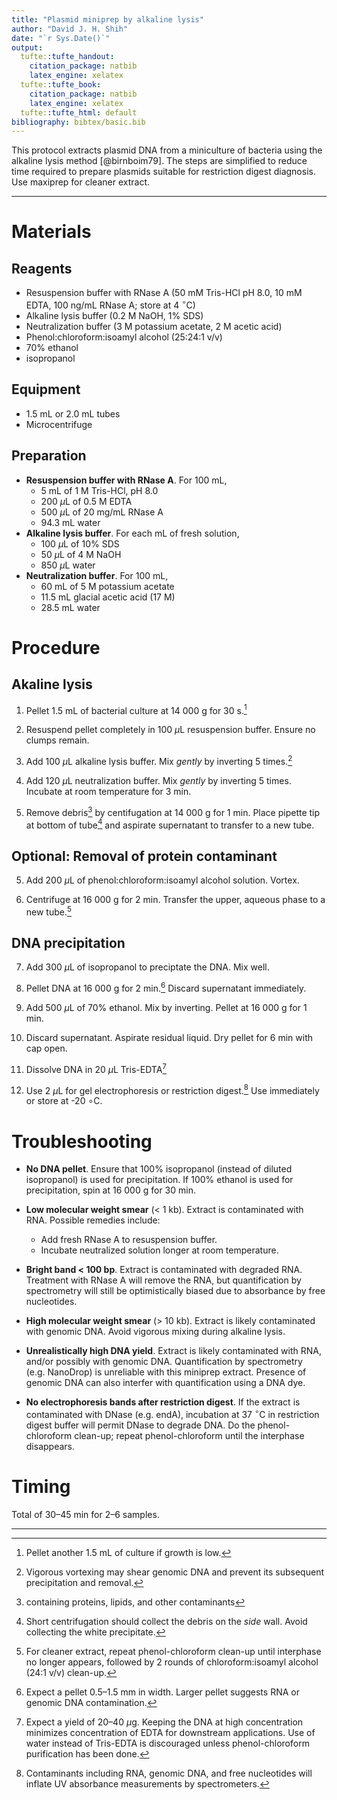 ```yaml
---
title: "Plasmid miniprep by alkaline lysis"
author: "David J. H. Shih"
date: "`r Sys.Date()`"
output:
  tufte::tufte_handout:
    citation_package: natbib
    latex_engine: xelatex
  tufte::tufte_book:
    citation_package: natbib
    latex_engine: xelatex
  tufte::tufte_html: default
bibliography: bibtex/basic.bib
---
```


This protocol extracts plasmid DNA from a miniculture of bacteria using
the alkaline lysis method [@birnboim79]. The steps are simplified to reduce
time required to prepare plasmids suitable for restriction digest diagnosis.
Use maxiprep for cleaner extract.

----

# Materials

## Reagents
- Resuspension buffer with RNase A (50 mM Tris-HCl pH 8.0, 10 mM EDTA, 
100 ng/mL RNase A; store at 4 $^\circ$C)
- Alkaline lysis buffer (0.2 M NaOH, 1% SDS)
- Neutralization buffer (3 M potassium acetate, 2 M acetic acid)
- Phenol:chloroform:isoamyl alcohol (25:24:1 v/v)
- 70% ethanol
- isopropanol

## Equipment
- 1.5 mL or 2.0 mL tubes
- Microcentrifuge

## Preparation

- **Resuspension buffer with RNase A**. For 100 mL,
    - 5 mL of 1 M Tris-HCl, pH 8.0
    - 200 $\mu$L of 0.5 M EDTA
    - 500 $\mu$L of 20 mg/mL RNase A
    - 94.3 mL water

- **Alkaline lysis buffer**. For each mL of fresh solution,
    - 100 $\mu$L of 10% SDS
    - 50 $\mu$L of 4 M NaOH
    - 850 $\mu$L water

- **Neutralization buffer**. For 100 mL,
    - 60 mL of 5 M potassium acetate
    - 11.5 mL glacial acetic acid (17 M)
    - 28.5 mL water

\newpage

# Procedure

## Akaline lysis

1. Pellet 1.5 mL of bacterial culture at 14 000 g for 30 s.^[Pellet another
1.5 mL of culture if growth is low.]

2. Resuspend pellet completely in 100 $\mu$L resuspension buffer. Ensure
no clumps remain.

3. Add 100 $\mu$L alkaline lysis buffer. Mix *gently* by inverting 5 
times.^[Vigorous vortexing may shear genomic DNA and prevent its subsequent
precipitation and removal.]

2. Add 120 $\mu$L neutralization buffer. Mix *gently* by inverting 5 times.
Incubate at room temperature for 3 min.

3. Remove debris^[containing proteins, lipids, and other contaminants] by 
centifugation at 14 000 g for 1 min.
Place pipette tip at bottom of tube^[Short centrifugation should collect the 
debris on the *side* wall. Avoid collecting the white precipitate.]
and aspirate supernatant to transfer to a new tube.

## Optional: Removal of protein contaminant

5. Add 200 $\mu$L of phenol:chloroform:isoamyl alcohol solution. Vortex.

6. Centrifuge at 16 000 g for 2 min. Transfer the upper, aqueous phase to a new
tube.^[For cleaner extract, repeat phenol-chloroform clean-up until interphase 
no longer appears, followed by 2 rounds of chloroform:isoamyl alcohol (24:1 v/v) 
clean-up.]

## DNA precipitation

7. Add 300 $\mu$L of isopropanol to preciptate the DNA. Mix well.

8. Pellet DNA at 16 000 g for 2 min.^[Expect a pellet 0.5--1.5 mm in width.
Larger pellet suggests RNA or genomic DNA contamination.]
Discard supernatant immediately.

9. Add 500 $\mu$L of 70% ethanol. Mix by inverting.
Pellet at 16 000 g for 1 min.

10. Discard supernatant. Aspirate residual liquid. Dry pellet for 6 min with
cap open.

11. Dissolve DNA in 20 $\mu$L Tris-EDTA^[Expect a yield of 20--40 $\mu$g.
Keeping the DNA at high concentration minimizes concentration of EDTA for 
downstream applications. Use of water instead of Tris-EDTA is discouraged 
unless phenol-chloroform purification has been done.]

12. Use 2 $\mu$L for gel electrophoresis or restriction digest.^[Contaminants
including RNA, genomic DNA, and free nucleotides will inflate UV absorbance 
measurements by spectrometers.]
Use immediately or store at -20 $\circ$C.


\newpage

# Troubleshooting

- **No DNA pellet**. Ensure that 100% isopropanol (instead of diluted
isopropanol) is used for precipitation. If 100% ethanol is used for
precipitation, spin at 16 000 g for 30 min.

- **Low molecular weight smear** (< 1 kb). Extract is contaminated with RNA.
Possible remedies include:
    - Add fresh RNase A to resuspension buffer.
    - Incubate neutralized solution longer at room temperature.

- **Bright band < 100 bp**. Extract is contaminated with degraded RNA.
Treatment with RNase A will remove the RNA, but quantification by spectrometry
will still be optimistically biased due to absorbance by free nucleotides.

- **High molecular weight smear** (> 10 kb). Extract is likely contaminated 
with genomic DNA. Avoid vigorous mixing during alkaline lysis.
    
- **Unrealistically high DNA yield**. Extract is likely contaminated with RNA,
and/or possibly with genomic DNA. Quantification by spectrometry (e.g. NanoDrop)
is unreliable with this miniprep extract. Presence of genomic DNA can also
interfer with quantification using a DNA dye.

- **No electrophoresis bands after restriction digest**. If the extract is
contaminated with DNase (e.g. endA), incubation at 37 $^\circ$C in restriction 
digest buffer will permit DNase to degrade DNA. Do the phenol-chloroform
clean-up; repeat phenol-chloroform until the interphase disappears.


# Timing

Total of 30--45 min for 2--6 samples.

----
